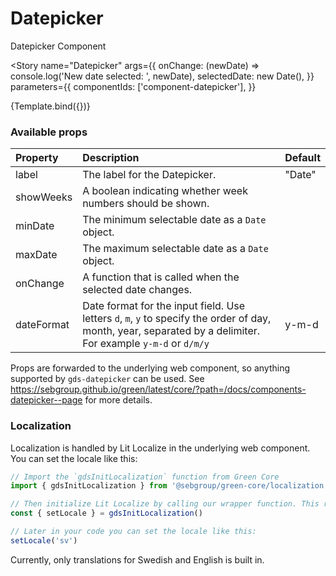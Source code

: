 

<Meta title="Components/Datepicker" component={Datepicker} />

# Datepicker

Datepicker Component

<Story
  name="Datepicker"
  args={{
    onChange: (newDate) => console.log('New date selected: ', newDate),
    selectedDate: new Date(),
  }}
  parameters={{
    componentIds: ['component-datepicker'],
  }}
>
  {Template.bind({})}
</Story>

### Available props

| Property       | Description                                                         | Default |
| :------------- | :------------------------------------------------------------------ | :------ |
| label          | The label for the Datepicker.                                       | "Date"  |
| showWeeks      | A boolean indicating whether week numbers should be shown.          |         |
| minDate        | The minimum selectable date as a `Date` object.                     |         |
| maxDate        | The maximum selectable date as a `Date` object.                     |         |
| onChange       | A function that is called when the selected date changes.           |         |
| dateFormat     | Date format for the input field. Use letters `d`, `m`, `y` to specify the order of day, month, year, separated by a delimiter. For example `y-m-d` or `d/m/y`         | y-m-d |


Props are forwarded to the underlying web component, so anything supported by `gds-datepicker` can be used. See https://sebgroup.github.io/green/latest/core/?path=/docs/components-datepicker--page for more details.


### Localization

Localization is handled by Lit Localize in the underlying web component. You can set the locale like this:

```ts
// Import the `gdsInitLocalization` function from Green Core
import { gdsInitLocalization } from '@sebgroup/green-core/localization'

// Then initialize Lit Localize by calling our wrapper function. This returns a `setLocale` function which you can use to set the locale.
const { setLocale } = gdsInitLocalization()

// Later in your code you can set the locale like this:
setLocale('sv')
```

Currently, only translations for Swedish and English is built in.

